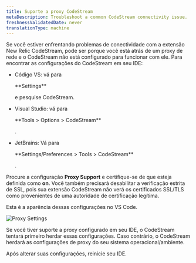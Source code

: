 ```yaml
---
title: Suporte a proxy CodeStream
metaDescription: Troubleshoot a common CodeStream connectivity issue.
freshnessValidatedDate: never
translationType: machine
---
```


Se você estiver enfrentando problemas de conectividade com a extensão New Relic CodeStream, pode ser porque você está atrás de um proxy de rede e o CodeStream não está configurado para funcionar com ele. Para encontrar as configurações do CodeStream em seu IDE:

* Código VS: vá para

  <DNT>
    **Settings**
  </DNT>

  e pesquise CodeStream.

* Visual Studio: vá para

  <DNT>
    **Tools > Options > CodeStream**
  </DNT>

  .

* JetBrains: Vá para

  <DNT>
    **Settings/Preferences > Tools > CodeStream**
  </DNT>

  .

Procure a configuração <DNT>**Proxy Support**</DNT> e certifique-se de que esteja definida como <DNT>**on**</DNT>. Você também precisará desabilitar a verificação estrita de SSL, pois sua extensão CodeStream não verá os certificados SSL/TLS como provenientes de uma autoridade de certificação legítima.

Esta é a aparência dessas configurações no VS Code.

<img
  alt="Proxy Settings"
  src="/images/codestream_screenshot-crop_vscode-proxy-settings.webp"
/>

Se você tiver suporte a proxy configurado em seu IDE, o CodeStream tentará primeiro herdar essas configurações. Caso contrário, o CodeStream herdará as configurações de proxy do seu sistema operacional/ambiente.

Após alterar suas configurações, reinicie seu IDE.
